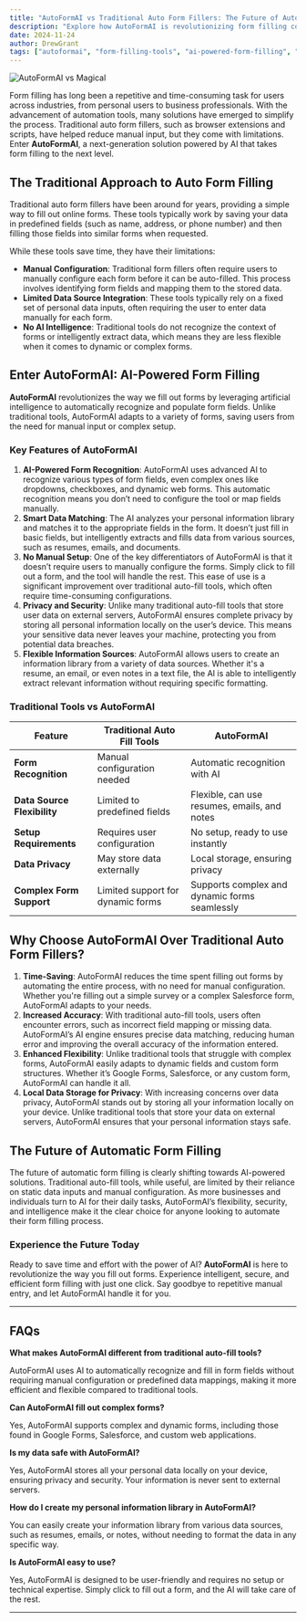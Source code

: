 ```yaml
---
title: "AutoFormAI vs Traditional Auto Form Fillers: The Future of Automatic Form Filling"
description: "Explore how AutoFormAI is revolutionizing form filling compared to traditional tools, highlighting its AI-powered features, automation, and user experience."
date: 2024-11-24
author: DrewGrant
tags: ["autoformai", "form-filling-tools", "ai-powered-form-filling", "automation-tools", "business-automation"]
---
```



<div class="flex justify-center items-center my-10">
  <Image 
     src="/assets/images/blog/autoformai-vs-traditional-auto-form-fillers.png" 
     alt="AutoFormAI vs Magical" 
     width={600} 
     height={300} />
</div>

Form filling has long been a repetitive and time-consuming task for users across industries, from personal users to business professionals. With the advancement of automation tools, many solutions have emerged to simplify the process. Traditional auto form fillers, such as browser extensions and scripts, have helped reduce manual input, but they come with limitations. Enter **AutoFormAI**, a next-generation solution powered by AI that takes form filling to the next level.

## The Traditional Approach to Auto Form Filling

Traditional auto form fillers have been around for years, providing a simple way to fill out online forms. These tools typically work by saving your data in predefined fields (such as name, address, or phone number) and then filling those fields into similar forms when requested.

While these tools save time, they have their limitations:

- **Manual Configuration**: Traditional form fillers often require users to manually configure each form before it can be auto-filled. This process involves identifying form fields and mapping them to the stored data.
- **Limited Data Source Integration**: These tools typically rely on a fixed set of personal data inputs, often requiring the user to enter data manually for each form.
- **No AI Intelligence**: Traditional tools do not recognize the context of forms or intelligently extract data, which means they are less flexible when it comes to dynamic or complex forms.

## Enter AutoFormAI: AI-Powered Form Filling

**AutoFormAI** revolutionizes the way we fill out forms by leveraging artificial intelligence to automatically recognize and populate form fields. Unlike traditional tools, AutoFormAI adapts to a variety of forms, saving users from the need for manual input or complex setup.

### Key Features of AutoFormAI

1. **AI-Powered Form Recognition**: AutoFormAI uses advanced AI to recognize various types of form fields, even complex ones like dropdowns, checkboxes, and dynamic web forms. This automatic recognition means you don’t need to configure the tool or map fields manually.
2. **Smart Data Matching**: The AI analyzes your personal information library and matches it to the appropriate fields in the form. It doesn’t just fill in basic fields, but intelligently extracts and fills data from various sources, such as resumes, emails, and documents.
3. **No Manual Setup**: One of the key differentiators of AutoFormAI is that it doesn’t require users to manually configure the forms. Simply click to fill out a form, and the tool will handle the rest. This ease of use is a significant improvement over traditional auto-fill tools, which often require time-consuming configurations.
4. **Privacy and Security**: Unlike many traditional auto-fill tools that store user data on external servers, AutoFormAI ensures complete privacy by storing all personal information locally on the user’s device. This means your sensitive data never leaves your machine, protecting you from potential data breaches.
5. **Flexible Information Sources**: AutoFormAI allows users to create an information library from a variety of data sources. Whether it's a resume, an email, or even notes in a text file, the AI is able to intelligently extract relevant information without requiring specific formatting.

### Traditional Tools vs AutoFormAI

| Feature                     | Traditional Auto Fill Tools       | AutoFormAI                      |
|-----------------------------|----------------------------------|---------------------------------|
| **Form Recognition**         | Manual configuration needed      | Automatic recognition with AI   |
| **Data Source Flexibility**  | Limited to predefined fields     | Flexible, can use resumes, emails, and notes |
| **Setup Requirements**       | Requires user configuration      | No setup, ready to use instantly |
| **Data Privacy**             | May store data externally        | Local storage, ensuring privacy  |
| **Complex Form Support**     | Limited support for dynamic forms | Supports complex and dynamic forms seamlessly |

## Why Choose AutoFormAI Over Traditional Auto Form Fillers?

1. **Time-Saving**: AutoFormAI reduces the time spent filling out forms by automating the entire process, with no need for manual configuration. Whether you're filling out a simple survey or a complex Salesforce form, AutoFormAI adapts to your needs.
2. **Increased Accuracy**: With traditional auto-fill tools, users often encounter errors, such as incorrect field mapping or missing data. AutoFormAI’s AI engine ensures precise data matching, reducing human error and improving the overall accuracy of the information entered.
3. **Enhanced Flexibility**: Unlike traditional tools that struggle with complex forms, AutoFormAI easily adapts to dynamic fields and custom form structures. Whether it’s Google Forms, Salesforce, or any custom form, AutoFormAI can handle it all.
4. **Local Data Storage for Privacy**: With increasing concerns over data privacy, AutoFormAI stands out by storing all your information locally on your device. Unlike traditional tools that store your data on external servers, AutoFormAI ensures that your personal information stays safe.

## The Future of Automatic Form Filling

The future of automatic form filling is clearly shifting towards AI-powered solutions. Traditional auto-fill tools, while useful, are limited by their reliance on static data inputs and manual configuration. As more businesses and individuals turn to AI for their daily tasks, AutoFormAI’s flexibility, security, and intelligence make it the clear choice for anyone looking to automate their form filling process.

### Experience the Future Today

Ready to save time and effort with the power of AI? **AutoFormAI** is here to revolutionize the way you fill out forms. Experience intelligent, secure, and efficient form filling with just one click. Say goodbye to repetitive manual entry, and let AutoFormAI handle it for you.

---

## FAQs

**What makes AutoFormAI different from traditional auto-fill tools?**

AutoFormAI uses AI to automatically recognize and fill in form fields without requiring manual configuration or predefined data mappings, making it more efficient and flexible compared to traditional tools.

**Can AutoFormAI fill out complex forms?**

Yes, AutoFormAI supports complex and dynamic forms, including those found in Google Forms, Salesforce, and custom web applications.

**Is my data safe with AutoFormAI?**

Yes, AutoFormAI stores all your personal data locally on your device, ensuring privacy and security. Your information is never sent to external servers.

**How do I create my personal information library in AutoFormAI?**

You can easily create your information library from various data sources, such as resumes, emails, or notes, without needing to format the data in any specific way.

**Is AutoFormAI easy to use?**

Yes, AutoFormAI is designed to be user-friendly and requires no setup or technical expertise. Simply click to fill out a form, and the AI will take care of the rest.

---